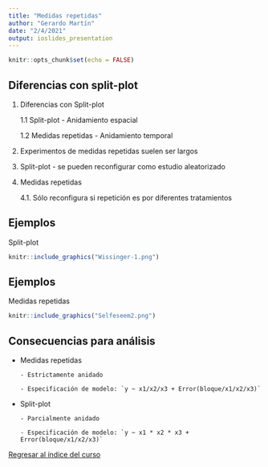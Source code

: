 ```yaml
---
title: "Medidas repetidas"
author: "Gerardo Martín"
date: "2/4/2021"
output: ioslides_presentation
---
```


```r
knitr::opts_chunk$set(echo = FALSE)
```

## Diferencias con split-plot

1. Diferencias con Split-plot

      1.1 Split-plot - Anidamiento espacial
      
      1.2 Medidas repetidas - Anidamiento temporal
      
2. Experimentos de medidas repetidas suelen ser largos

3. Split-plot - se pueden reconfigurar como estudio aleatorizado

4. Medidas repetidas

      4.1. Sólo reconfigura si repetición es por diferentes tratamientos
      
## Ejemplos

Split-plot

```r
knitr::include_graphics("Wissinger-1.png")
```

## Ejemplos

Medidas repetidas

```r
knitr::include_graphics("Selfeseem2.png")
```

## Consecuencias para análisis

- Medidas repetidas

      - Estrictamente anidado
      
      - Especificación de modelo: `y ~ x1/x2/x3 + Error(bloque/x1/x2/x3)`
      
- Split-plot

      - Parcialmente anidado
      
      - Especificación de modelo: `y ~ x1 * x2 * x3 + Error(bloque/x1/x2/x3)`
      

      
[Regresar al índice del curso](../index.html)